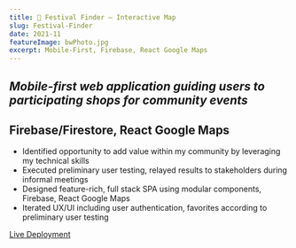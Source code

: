 ```yaml
---
title: 📍 Festival Finder – Interactive Map
slug: Festival-Finder
date: 2021-11
featureImage: bwPhoto.jpg
excerpt: Mobile-First, Firebase, React Google Maps
---
```

## *Mobile-first web application guiding users to participating shops for community events*

## Firebase/Firestore, React Google Maps

- Identified opportunity to add value within my community by leveraging my technical skills
- Executed preliminary user testing, relayed results to stakeholders during informal meetings
- Designed feature-rich, full stack SPA using modular components, Firebase, React Google Maps
- Iterated UX/UI including user authentication, favorites according to preliminary user testing

[Live Deployment](https://komichinonoel.netlify.app/)